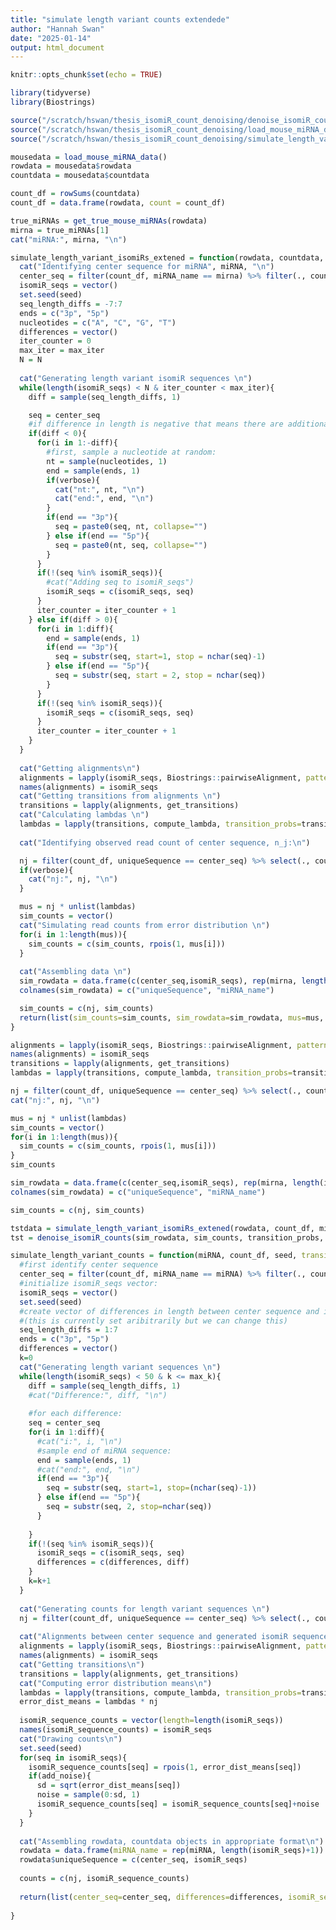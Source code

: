 ```yaml
---
title: "simulate length variant counts extendede"
author: "Hannah Swan"
date: "2025-01-14"
output: html_document
---
```


```r
knitr::opts_chunk$set(echo = TRUE)
```

```r
library(tidyverse)
library(Biostrings)

source("/scratch/hswan/thesis_isomiR_count_denoising/denoise_isomiR_counts_WORKING_FUNCTION.R")
source("/scratch/hswan/thesis_isomiR_count_denoising/load_mouse_miRNA_data_function.R")
source("/scratch/hswan/thesis_isomiR_count_denoising/simulate_length_variant_counts_function.R")
```

```r
mousedata = load_mouse_miRNA_data()
rowdata = mousedata$rowdata
countdata = mousedata$countdata

count_df = rowSums(countdata) 
count_df = data.frame(rowdata, count = count_df)

true_miRNAs = get_true_mouse_miRNAs(rowdata)
mirna = true_miRNAs[1]
cat("miRNA:", mirna, "\n")
```

```r

simulate_length_variant_isomiRs_extened = function(rowdata, countdata, miRNA, seed, max_iter, N, verbose = FALSE){
  cat("Identifying center sequence for miRNA", miRNA, "\n")
  center_seq = filter(count_df, miRNA_name == mirna) %>% filter(., count == max(count)) %>% select(., uniqueSequence) %>% unlist() %>% unname()
  isomiR_seqs = vector()
  set.seed(seed)
  seq_length_diffs = -7:7
  ends = c("3p", "5p")
  nucleotides = c("A", "C", "G", "T")
  differences = vector()
  iter_counter = 0 
  max_iter = max_iter
  N = N
  
  cat("Generating length variant isomiR sequences \n")
  while(length(isomiR_seqs) < N & iter_counter < max_iter){
    diff = sample(seq_length_diffs, 1)

    seq = center_seq
    #if difference in length is negative that means there are additional nt in the isomiR sequence when compared to the center sequence 
    if(diff < 0){
      for(i in 1:-diff){
        #first, sample a nucleotide at random:
        nt = sample(nucleotides, 1)
        end = sample(ends, 1)
        if(verbose){
          cat("nt:", nt, "\n")
          cat("end:", end, "\n")
        }
        if(end == "3p"){
          seq = paste0(seq, nt, collapse="")
        } else if(end == "5p"){
          seq = paste0(nt, seq, collapse="")
        }
      }
      if(!(seq %in% isomiR_seqs)){
        #cat("Adding seq to isomiR_seqs")
        isomiR_seqs = c(isomiR_seqs, seq)
      }
      iter_counter = iter_counter + 1
    } else if(diff > 0){
      for(i in 1:diff){
        end = sample(ends, 1)
        if(end == "3p"){
          seq = substr(seq, start=1, stop = nchar(seq)-1)
        } else if(end == "5p"){
          seq = substr(seq, start = 2, stop = nchar(seq))
        }
      }
      if(!(seq %in% isomiR_seqs)){
        isomiR_seqs = c(isomiR_seqs, seq)
      }
      iter_counter = iter_counter + 1 
    }
  }
  
  cat("Getting alignments\n")
  alignments = lapply(isomiR_seqs, Biostrings::pairwiseAlignment, pattern = center_seq)
  names(alignments) = isomiR_seqs
  cat("Getting transitions from alignments \n")
  transitions = lapply(alignments, get_transitions)
  cat("Calculating lambdas \n")
  lambdas = lapply(transitions, compute_lambda, transition_probs=transition_probs)
  
  cat("Identifying observed read count of center sequence, n_j:\n")

  nj = filter(count_df, uniqueSequence == center_seq) %>% select(., count) %>% unlist() %>% unname()
  if(verbose){
    cat("nj:", nj, "\n")
  }

  mus = nj * unlist(lambdas)
  sim_counts = vector()
  cat("Simulating read counts from error distribution \n")
  for(i in 1:length(mus)){
    sim_counts = c(sim_counts, rpois(1, mus[i]))
  }
  
  cat("Assembling data \n")
  sim_rowdata = data.frame(c(center_seq,isomiR_seqs), rep(mirna, length(isomiR_seqs)+1))
  colnames(sim_rowdata) = c("uniqueSequence", "miRNA_name")

  sim_counts = c(nj, sim_counts)
  return(list(sim_counts=sim_counts, sim_rowdata=sim_rowdata, mus=mus, seed=seed, N=N, iter=iter_counter))
}

```

```r
alignments = lapply(isomiR_seqs, Biostrings::pairwiseAlignment, pattern = center_seq)
names(alignments) = isomiR_seqs
transitions = lapply(alignments, get_transitions)
lambdas = lapply(transitions, compute_lambda, transition_probs=transition_probs)

nj = filter(count_df, uniqueSequence == center_seq) %>% select(., count) %>% unlist() %>% unname()
cat("nj:", nj, "\n")

mus = nj * unlist(lambdas)
sim_counts = vector()
for(i in 1:length(mus)){
  sim_counts = c(sim_counts, rpois(1, mus[i]))
}
sim_counts

sim_rowdata = data.frame(c(center_seq,isomiR_seqs), rep(mirna, length(isomiR_seqs)+1))
colnames(sim_rowdata) = c("uniqueSequence", "miRNA_name")

sim_counts = c(nj, sim_counts)

tstdata = simulate_length_variant_isomiRs_extened(rowdata, count_df, mirna, 28, 100, 50)
tst = denoise_isomiR_counts(sim_rowdata, sim_counts, transition_probs, mirna, 0.05, 10, "BH")
```



```r
simulate_length_variant_counts = function(miRNA, count_df, seed, transition_probs = NULL, add_noise=FALSE, max_k =  1000){
  #first identify center sequence
  center_seq = filter(count_df, miRNA_name == miRNA) %>% filter(., count==max(count)) %>% select(., uniqueSequence) %>% unlist() %>% unname()
  #initialize isomiR_seqs vector:
  isomiR_seqs = vector()
  set.seed(seed)
  #create vector of differences in length between center sequence and isomiR sequences to sample from:
  #(this is currently set aribitrarily but we can change this)
  seq_length_diffs = 1:7
  ends = c("3p", "5p")
  differences = vector()
  k=0
  cat("Generating length variant sequences \n")
  while(length(isomiR_seqs) < 50 & k <= max_k){
    diff = sample(seq_length_diffs, 1)
    #cat("Difference:", diff, "\n")
    
    #for each difference:
    seq = center_seq
    for(i in 1:diff){
      #cat("i:", i, "\n")
      #sample end of miRNA sequence:
      end = sample(ends, 1)
      #cat("end:", end, "\n")
      if(end == "3p"){
        seq = substr(seq, start=1, stop=(nchar(seq)-1))
      } else if(end == "5p"){
        seq = substr(seq, 2, stop=nchar(seq))
      }
      
    }
    if(!(seq %in% isomiR_seqs)){
      isomiR_seqs = c(isomiR_seqs, seq)
      differences = c(differences, diff)
    }
    k=k+1
  }
  
  cat("Generating counts for length variant sequences \n")
  nj = filter(count_df, uniqueSequence == center_seq) %>% select(., count) %>% unlist() %>% unname()
  
  cat("Alignments between center sequence and generated isomiR sequences \n")
  alignments = lapply(isomiR_seqs, Biostrings::pairwiseAlignment, pattern=center_seq)
  names(alignments) = isomiR_seqs
  cat("Getting transitions\n")
  transitions = lapply(alignments, get_transitions)
  cat("Computing error distribution means\n")
  lambdas = lapply(transitions, compute_lambda, transition_probs=transition_probs) %>% unlist()
  error_dist_means = lambdas * nj 
  
  isomiR_sequence_counts = vector(length=length(isomiR_seqs))
  names(isomiR_sequence_counts) = isomiR_seqs
  cat("Drawing counts\n")
  set.seed(seed)
  for(seq in isomiR_seqs){
    isomiR_sequence_counts[seq] = rpois(1, error_dist_means[seq])
    if(add_noise){
      sd = sqrt(error_dist_means[seq])
      noise = sample(0:sd, 1)
      isomiR_sequence_counts[seq] = isomiR_sequence_counts[seq]+noise
    }
  }
  
  cat("Assembling rowdata, countdata objects in appropriate format\n")
  rowdata = data.frame(miRNA_name = rep(miRNA, length(isomiR_seqs)+1))
  rowdata$uniqueSequence = c(center_seq, isomiR_seqs)
  
  counts = c(nj, isomiR_sequence_counts)
  
  return(list(center_seq=center_seq, differences=differences, isomiR_seqs=isomiR_seqs, isomiR_sequence_counts=isomiR_sequence_counts, rowdata=rowdata, counts=counts))
  
}
```